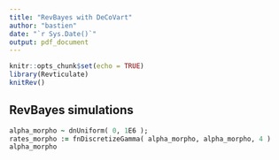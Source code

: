 ```yaml
---
title: "RevBayes with DeCoVart"
author: "bastien"
date: "`r Sys.Date()`"
output: pdf_document
---
```


```r
knitr::opts_chunk$set(echo = TRUE)
library(Revticulate)
knitRev()
```

## RevBayes simulations


```rb
alpha_morpho ~ dnUniform( 0, 1E6 );
rates_morpho := fnDiscretizeGamma( alpha_morpho, alpha_morpho, 4 )
alpha_morpho
```


